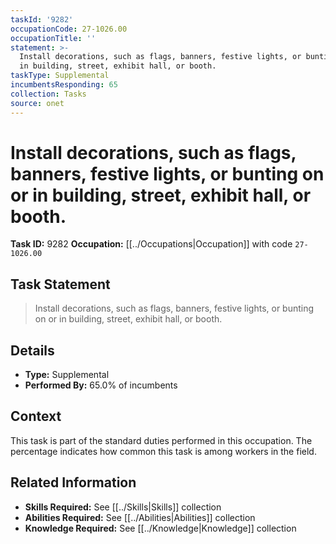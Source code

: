 ```yaml
---
taskId: '9282'
occupationCode: 27-1026.00
occupationTitle: ''
statement: >-
  Install decorations, such as flags, banners, festive lights, or bunting on or
  in building, street, exhibit hall, or booth.
taskType: Supplemental
incumbentsResponding: 65
collection: Tasks
source: onet
---
```

# Install decorations, such as flags, banners, festive lights, or bunting on or in building, street, exhibit hall, or booth.

**Task ID:** 9282
**Occupation:** [[../Occupations|Occupation]] with code `27-1026.00`

## Task Statement

> Install decorations, such as flags, banners, festive lights, or bunting on or in building, street, exhibit hall, or booth.

## Details

- **Type:** Supplemental
- **Performed By:** 65.0% of incumbents

## Context

This task is part of the standard duties performed in this occupation. The percentage indicates how common this task is among workers in the field.

## Related Information

- **Skills Required:** See [[../Skills|Skills]] collection
- **Abilities Required:** See [[../Abilities|Abilities]] collection
- **Knowledge Required:** See [[../Knowledge|Knowledge]] collection
